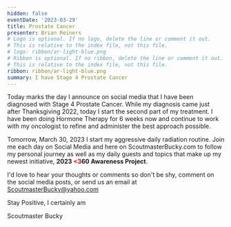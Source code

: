 ```yaml
---
hidden: false
eventDate: '2023-03-29'
title: Prostate Cancer
presenter: Brian Reiners
# Logo is optional. If no logo, delete the line or comment it out.
# This is relative to the index file, not this file.
# logo: ribbon/ar-light-blue.png
# Ribbon is optional. If no ribbon, delete the line or comment it out.
# This is relative to the index file, not this file.
ribbon: ribbon/ar-light-blue.png
summary: I have Stage 4 Prostate Cancer
---
```


Today marks the day I announce on social media that I have been diagnosed with Stage 4 Prostate Cancer.  While my diagnosis came just after Thanksgiving 2022, today I start the second part of my treatment.  I have been doing Hormone Therapy for 6 weeks now and continue to work with my oncologist to refine and administer the best approach possible.

Tomorrow, March 30, 2023 I start my aggressive daily radiation routine.  Join me each day on Social Media and here on ScoutmasterBucky.com to follow my personal journey as well as my daily guests and topics that make up my newest initiative, **2023 <span style="color: red">&lt;3</span>60 Awareness Project**.

I'd love to hear your thoughts or comments so don't be shy, comment on the social media posts, or send us an email at ScoutmasterBucky@yahoo.com

Stay Positive, I certainly am

Scoutmaster Bucky

